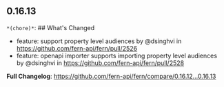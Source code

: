 ## 0.16.13
`*(chore)*`: ## What's Changed
* feature: support property level audiences by @dsinghvi in https://github.com/fern-api/fern/pull/2526
* feature: openapi importer supports importing property level audiences by @dsinghvi in https://github.com/fern-api/fern/pull/2528


**Full Changelog**: https://github.com/fern-api/fern/compare/0.16.12...0.16.13

